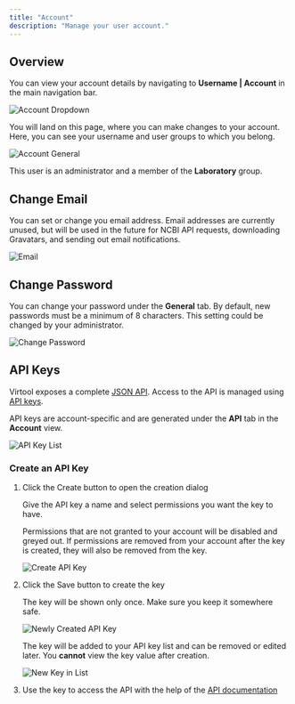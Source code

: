 ```yaml
---
title: "Account"
description: "Manage your user account."
---
```


## Overview

You can view your account details by navigating to **Username | Account** in the main
navigation bar.

![Account Dropdown](@images/account/nav.png)

You will land on this page, where you can make changes to your account. Here, you can see
your username and user groups to which you belong.

![Account General](@images/account/general.png)

This user is an administrator and a member of the **Laboratory** group.

## Change Email

You can set or change you email address. Email addresses are currently unused, but will be
used in the future for NCBI API requests, downloading Gravatars, and sending out email
notifications.

![Email](@images/account/email.png)

## Change Password

You can change your password under the **General** tab. By default, new passwords must be
a minimum of 8 characters. This setting could be changed by your administrator.

![Change Password](@images/account/password.png)

## API Keys

Virtool exposes a complete [JSON API](/docs/developer/api/account/). Access to the API is
managed using [API keys](/docs/developer/api/authentication/).

API keys are account-specific and are generated under the **API** tab in the **Account**
view.

![API Key List](@images/account/empty.png)

### Create an API Key

1. Click the <DummyButton icon="key">Create</DummyButton> button to open the creation
   dialog

   Give the API key a name and select permissions you want the key to have.

   Permissions that are not granted to your account will be disabled and greyed out. If permissions are removed from your account after the key is created, they will also be removed from the key.

   ![Create API Key](@images/account/filled.png)

2. Click the <DummyButton icon="save">Save</DummyButton> button to create the key

   The key will be shown only once. Make sure you keep it somewhere safe.

   ![Newly Created API Key](@images/account/new.png)

   The key will be added to your API key list and can be removed or edited later. You
   **cannot** view the key value after creation.

   ![New Key in List](@images/account/list.png)

3. Use the key to access the API with the help of the [API documentation](@docs/developer/api)
